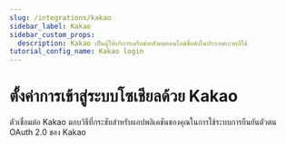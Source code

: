 ```yaml
---
slug: /integrations/kakao
sidebar_label: Kakao
sidebar_custom_props:
  description: Kakao เป็นผู้ให้บริการเครือข่ายสังคมออนไลน์ชื่อดังในประเทศเกาหลีใต้
tutorial_config_name: Kakao login
---
```




# ตั้งค่าการเข้าสู่ระบบโซเชียลด้วย Kakao

ตัวเชื่อมต่อ Kakao มอบวิธีที่กระชับสำหรับแอปพลิเคชันของคุณในการใช้ระบบการยืนยันตัวตน OAuth 2.0 ของ Kakao

<GuideTip />

<Integration />
